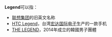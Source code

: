 '''Legend'''可以指：
* [[联想集团|联想集团]]的旧英文名称
* [[HTC_Legend|HTC Legend]]，台湾[[宏达国际电子|宏达国际电子]]生产的一款手机
* [[THE_LEGEND|THE LEGEND]]，2014年成立的韓國男子團體
{{disambig|Cat=非中文名称消歧义}}